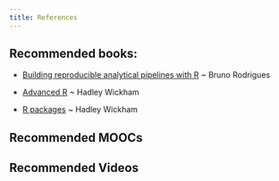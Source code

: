 ```yaml
---
title: References
---
```


## Recommended books:

-   [Building reproducible analytical pipelines with R](https://raps-with-r.dev/repro_cont.html) \~ Bruno Rodrigues

-   [Advanced R](https://adv-r.hadley.nz/) \~ Hadley Wickham

-   [R packages](https://r-pkgs.org/) \~ Hadley Wickham

## Recommended MOOCs

## Recommended Videos
